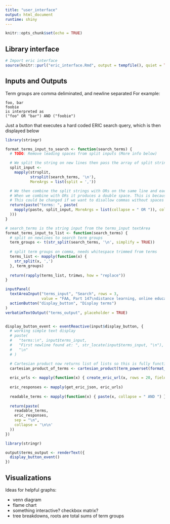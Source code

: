 ```yaml
---
title: "user_interface"
output: html_document
runtime: shiny
---
```


```r
knitr::opts_chunk$set(echo = TRUE)
```

## Library interface

```r
# Import eric interface
source(knitr::purl("eric_interface.Rmd", output = tempfile(), quiet = TRUE))
```


## Inputs and Outputs

Term groups are comma deliminated, and newline separated
For example:
```text
foo, bar
foobie
is interpreted as
("foo" OR "bar") AND ("foobie")
```

Just a button that executes a hard coded ERIC search query, which is then displayed below

```r
library(stringr)

format_terms_input_to_search <- function(search_terms) {
  # TODO: Remove leading spaces from split inputs (More info below)

  # We split the string on new lines then pass the array of split strings to mapply which splits each line on commas
  split_input <-
    mapply(strsplit,
           strsplit(search_terms, '\n'),
           MoreArgs = list(split = ','))

  # We then combine the split strings with ORs on the same line and each line separated with ANDs
  # When we combine with ORs it produces a double space. This is because we're splitting on comma without the following space.
  # This could be changed if we want to disallow commas without spaces after or we could trim the spaces after.
  return(paste("terms: ", paste(
    mapply(paste, split_input, MoreArgs = list(collapse = " OR ")), collapse = " AND "
  )))
}

# search_terms is the string input from the terms_input textArea
format_terms_input_to_list <- function(search_terms) {
  # split on newlines to search term groups
  term_groups <- t(str_split(search_terms, '\n', simplify = TRUE))
  
  # split term groups on comma, needs whitespace trimmed from terms
  terms_list <- mapply(function(x) {
    str_split(x, ',')
  }, term_groups)
  
  return(rapply(terms_list, trimws, how = "replace"))
}

inputPanel(
  textAreaInput("terms_input", "Search", rows = 3,
                value = "FAA, Part 147\ndistance learning, online education"),
  actionButton("display_button", "Display terms")
)
verbatimTextOutput("terms_output", placeholder = TRUE)


display_button_event <- eventReactive(input$display_button, {
  # working simple text display
  # paste(
  #   "terms:\n", input$terms_input,
  #   "First newline found at: ", str_locate(input$terms_input, "\n"),
  #   "\n"
  # )

  # Cartesian product now returns list of lists so this is fully functional
  cartesian_product_of_terms <- cartesian_product(term_powerset(format_terms_input_to_list(input$terms_input)))
  
  eric_urls <- mapply(function(x) { create_eric_url(x, rows = 20, fields = list(list("peerreviewed", "'T'"))) }, cartesian_product_of_terms)
  
  eric_responses <- mapply(get_eric_json, eric_urls)
  
  readable_terms <- mapply(function(x) { paste(x, collapse = " AND ") }, cartesian_product_of_terms)
  
  return(paste(
    readable_terms,
    eric_responses,
    sep = "\n",
    collapse = '\n\n'
  ))
})

library(stringr)

output$terms_output <- renderText({
  display_button_event()
})
```

## Visualizations

Ideas for helpful graphs:

* venn diagram
* flame chart
* something interactive? checkbox matrix?
* tree breakdowns, roots are total sums of term groups
